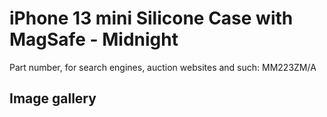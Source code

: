 # iPhone 13 mini Silicone Case with MagSafe - Midnight

Part number, for search engines, auction websites and such: MM223ZM/A

## Image gallery

<div style={{ width: "768px" }}>
  <GalleryComponent
    images={[
      {
        original: "/everysource/MM223",
        thumbnail: "/everypreview/MM223",
      },
      {
        original: "/everysource/MM223_AV1",
        thumbnail: "/everypreview/MM223_AV1",
      },
      {
        original: "/everysource/MM223_AV2",
        thumbnail: "/everypreview/MM223_AV2",
      },
      {
        original: "/everysource/MM223_AV3",
        thumbnail: "/everypreview/MM223_AV3",
      },
      {
        original: "/everysource/MM223_AV4",
        thumbnail: "/everypreview/MM223_AV4",
      },
      {
        original: "/everysource/MM223_AV5",
        thumbnail: "/everypreview/MM223_AV5",
      }
    ]}
  />
</div>